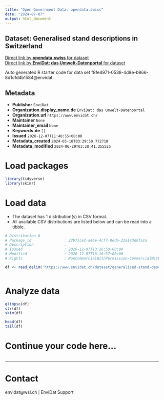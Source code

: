 ```yaml
---
title: "Open Government Data, opendata.swiss"
date: "2024-07-07"
output: html_document
---
```


## Dataset: Generalised stand descriptions in Switzerland



[Direct link by **opendata.swiss** for dataset](https://opendata.swiss/de/dataset/generalised-stand-descriptions-in-switzerland)<br>
[Direct link by **EnviDat: das Umwelt-Datenportal** for dataset](https://www.envidat.ch/#/metadata/generalised-stand-descriptions-within-the-swiss-nfi)

Auto generated R starter code for data set f8fe4971-0538-4d8e-b866-8d1cfd4b1584@envidat.

## Metadata

- **Publisher** `EnviDat`
- **Organization.display_name.de** `EnviDat: das Umwelt-Datenportal`
- **Organization.url** `https://www.envidat.ch/`
- **Maintainer** `None`
- **Maintainer_email** `None`
- **Keywords.de** `[]`
- **Issued** `2020-12-07T11:40:55+00:00`
- **Metadata_created** `2024-05-18T03:29:50.772710`
- **Metadata_modified** `2024-06-29T03:28:41.255525`


# Load packages

```r

library(tidyverse)
library(skimr)

```

# Load data

-   The dataset has 1 distribution(s) in CSV format.
-   All available CSV distributions are listed below and can be read into a tibble.

```r

# Distribution 0
# Package_id               : 22b75ce2-a46e-4cf7-8eda-22a143d8fa1a
# Description              : 
# Issued                   : 2020-12-07T13:16:58+00:00
# Modified                 : 2020-12-07T13:16:57+00:00
# Rights                   : NonCommercialWithPermission-CommercialWithPermission-ReferenceRequired

df <- read_delim('https://www.envidat.ch/dataset/generalised-stand-descriptions-within-the-swiss-nfi/resource/2e6a5bbe-6836-47b2-86bb-be16ba2fe81e')



```

# Analyze data

```r

glimpse(df)
str(df)
skim(df)

head(df)
tail(df)

```

# Continue your code here...

```r

```

------------------------------------------------------------------------

# Contact

envidat@wsl.ch | EnviDat Support

